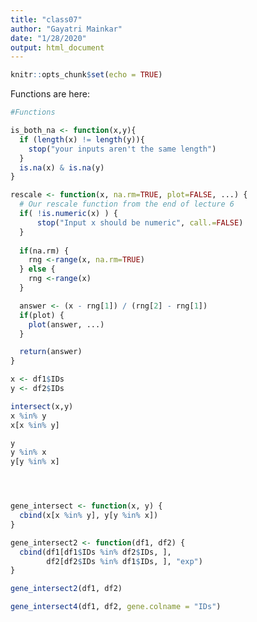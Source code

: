 ```yaml
---
title: "class07"
author: "Gayatri Mainkar"
date: "1/28/2020"
output: html_document
---
```


```r
knitr::opts_chunk$set(echo = TRUE)
```

Functions are here:
```r
#Functions

is_both_na <- function(x,y){
  if (length(x) != length(y)){
    stop("your inputs aren't the same length")
  }
  is.na(x) & is.na(y)
}

rescale <- function(x, na.rm=TRUE, plot=FALSE, ...) {
  # Our rescale function from the end of lecture 6
  if( !is.numeric(x) ) {
      stop("Input x should be numeric", call.=FALSE)
  }
  
  if(na.rm) {
    rng <-range(x, na.rm=TRUE)
  } else {
    rng <-range(x)
  }

  answer <- (x - rng[1]) / (rng[2] - rng[1])
  if(plot) { 
    plot(answer, ...) 
  }

  return(answer)
}
```

```r
x <- df1$IDs
y <- df2$IDs

intersect(x,y)
x %in% y
x[x %in% y]

y
y %in% x
y[y %in% x]




gene_intersect <- function(x, y) {
  cbind(x[x %in% y], y[y %in% x])
}

gene_intersect2 <- function(df1, df2) {
  cbind(df1[df1$IDs %in% df2$IDs, ], 
        df2[df2$IDs %in% df1$IDs, ], "exp")
}

gene_intersect2(df1, df2)

gene_intersect4(df1, df2, gene.colname = "IDs")
```


